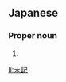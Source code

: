 ==Japanese==
{{ja-kanjitab|すえ|き}}

===Proper noun===
{{ja-pos|すえき|proper}}

# {{given name|male|lang=ja|sort=すえき}}

[[li:末記]]